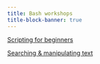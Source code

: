```yaml
---
title: Bash workshops
title-block-banner: true
---
```


:::{layout="[5, 5, -5, -5]"}

:::{.card .mb-3}

:::{.card-body2}

[Scripting for beginners](ws_scripting.qmd){.card-title-ws .stretched-link}

:::

:::

:::{.card .mb-3}

:::{.card-body2}

[Searching & manipulating text](ws_text.qmd){.card-title-ws .stretched-link}

:::

:::

:::
     
